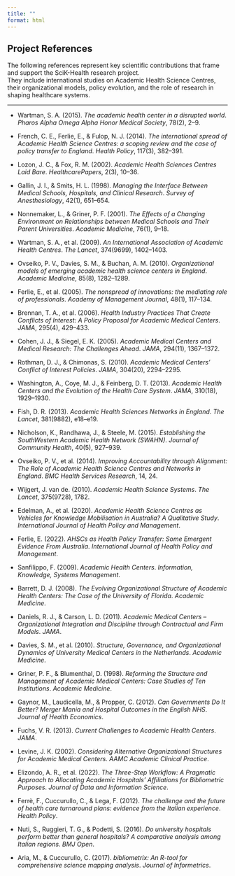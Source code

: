 ```yaml
---
title: ""
format: html
---
```


## Project References

The following references represent key scientific contributions that frame and support the SciK-Health research project.\
They include international studies on Academic Health Science Centres, their organizational models, policy evolution, and the role of research in shaping healthcare systems.

------------------------------------------------------------------------

-   Wartman, S. A. (2015). *The academic health center in a disrupted world*. *Pharos Alpha Omega Alpha Honor Medical Society*, 78(2), 2–9.\

-   French, C. E., Ferlie, E., & Fulop, N. J. (2014). *The international spread of Academic Health Science Centres: a scoping review and the case of policy transfer to England*. *Health Policy*, 117(3), 382–391.\

-   Lozon, J. C., & Fox, R. M. (2002). *Academic Health Sciences Centres Laid Bare*. *HealthcarePapers*, 2(3), 10–36.\

-   Gallin, J. I., & Smits, H. L. (1998). *Managing the Interface Between Medical Schools, Hospitals, and Clinical Research*. *Survey of Anesthesiology*, 42(1), 651–654.\

-   Nonnemaker, L., & Griner, P. F. (2001). *The Effects of a Changing Environment on Relationships between Medical Schools and Their Parent Universities*. *Academic Medicine*, 76(1), 9–18.\

-   Wartman, S. A., et al. (2009). *An International Association of Academic Health Centres*. *The Lancet*, 374(9699), 1402–1403.\

-   Ovseiko, P. V., Davies, S. M., & Buchan, A. M. (2010). *Organizational models of emerging academic health science centers in England*. *Academic Medicine*, 85(8), 1282–1289.\

-   Ferlie, E., et al. (2005). *The nonspread of innovations: the mediating role of professionals*. *Academy of Management Journal*, 48(1), 117–134.\

-   Brennan, T. A., et al. (2006). *Health Industry Practices That Create Conflicts of Interest: A Policy Proposal for Academic Medical Centers*. *JAMA*, 295(4), 429–433.\

-   Cohen, J. J., & Siegel, E. K. (2005). *Academic Medical Centers and Medical Research: The Challenges Ahead*. *JAMA*, 294(11), 1367–1372.\

-   Rothman, D. J., & Chimonas, S. (2010). *Academic Medical Centers’ Conflict of Interest Policies*. *JAMA*, 304(20), 2294–2295.\

-   Washington, A., Coye, M. J., & Feinberg, D. T. (2013). *Academic Health Centers and the Evolution of the Health Care System*. *JAMA*, 310(18), 1929–1930.\

-   Fish, D. R. (2013). *Academic Health Sciences Networks in England*. *The Lancet*, 381(9882), e18–e19.\

-   Nicholson, K., Randhawa, J., & Steele, M. (2015). *Establishing the SouthWestern Academic Health Network (SWAHN)*. *Journal of Community Health*, 40(5), 927–939.\

-   Ovseiko, P. V., et al. (2014). *Improving Accountability through Alignment: The Role of Academic Health Science Centres and Networks in England*. *BMC Health Services Research*, 14, 24.\

-   Wijgert, J. van de. (2010). *Academic Health Science Systems*. *The Lancet*, 375(9728), 1782.\

-   Edelman, A., et al. (2020). *Academic Health Science Centres as Vehicles for Knowledge Mobilisation in Australia? A Qualitative Study*. *International Journal of Health Policy and Management*.\

-   Ferlie, E. (2022). *AHSCs as Health Policy Transfer: Some Emergent Evidence From Australia*. *International Journal of Health Policy and Management*.\

-   Sanfilippo, F. (2009). *Academic Health Centers*. *Information, Knowledge, Systems Management*.\

-   Barrett, D. J. (2008). *The Evolving Organizational Structure of Academic Health Centers: The Case of the University of Florida*. *Academic Medicine*.\

-   Daniels, R. J., & Carson, L. D. (2011). *Academic Medical Centers – Organizational Integration and Discipline through Contractual and Firm Models*. *JAMA*.\

-   Davies, S. M., et al. (2010). *Structure, Governance, and Organizational Dynamics of University Medical Centers in the Netherlands*. *Academic Medicine*.\

-   Griner, P. F., & Blumenthal, D. (1998). *Reforming the Structure and Management of Academic Medical Centers: Case Studies of Ten Institutions*. *Academic Medicine*.\

-   Gaynor, M., Laudicella, M., & Propper, C. (2012). *Can Governments Do It Better? Merger Mania and Hospital Outcomes in the English NHS*. *Journal of Health Economics*.\

-   Fuchs, V. R. (2013). *Current Challenges to Academic Health Centers*. *JAMA*.\

-   Levine, J. K. (2002). *Considering Alternative Organizational Structures for Academic Medical Centers*. *AAMC Academic Clinical Practice*.\

-   Elizondo, A. R., et al. (2022). *The Three-Step Workflow: A Pragmatic Approach to Allocating Academic Hospitals’ Affiliations for Bibliometric Purposes*. *Journal of Data and Information Science*.\

-   Ferrè, F., Cuccurullo, C., & Lega, F. (2012). *The challenge and the future of health care turnaround plans: evidence from the Italian experience*. *Health Policy*.\

-   Nuti, S., Ruggieri, T. G., & Podetti, S. (2016). *Do university hospitals perform better than general hospitals? A comparative analysis among Italian regions*. *BMJ Open*.\

-   Aria, M., & Cuccurullo, C. (2017). *bibliometrix: An R-tool for comprehensive science mapping analysis*. *Journal of Informetrics*.
